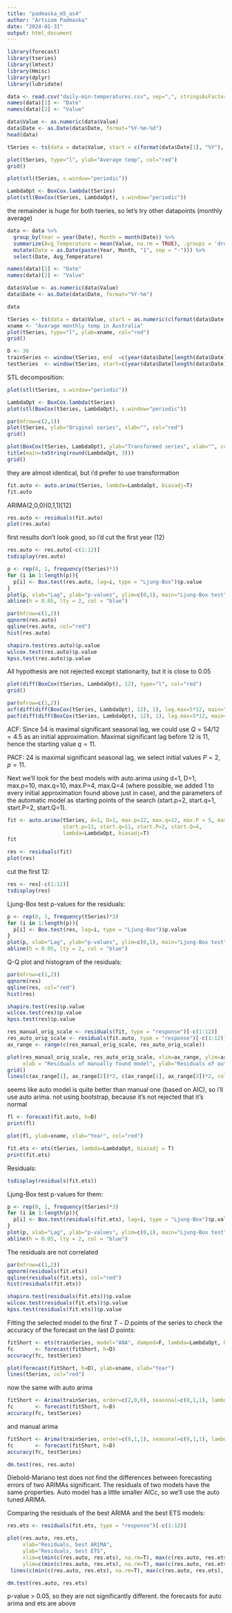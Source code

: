 ```yaml
---
title: "padmaska_m5_as4"
author: "Artsiom Padmaska"
date: "2024-01-31"
output: html_document
---
```


```r
library(forecast)
library(tseries)
library(lmtest)
library(Hmisc)
library(dplyr)
library(lubridate)

data <- read.csv("daily-min-temperatures.csv", sep=",", stringsAsFactors=F)
names(data)[1] <- "Date"
names(data)[2] <- "Value"

data$Value <- as.numeric(data$Value)
data$Date <- as.Date(data$Date, format="%Y-%m-%d")
head(data)
```
```r


tSeries <- ts(data = data$Value, start = c(format(data$Date[1], "%Y"), format(data$Date[1], "%m"), format(data$Date[1], "%d")), freq = 365)

plot(tSeries, type="l", ylab="Average temp", col="red")
grid()
```


```r
plot(stl(tSeries, s.window="periodic"))
```
```r
LambdaOpt <- BoxCox.lambda(tSeries)
plot(stl(BoxCox(tSeries, LambdaOpt), s.window="periodic"))
```
the remainder is huge for both tseries, so let's try other datapoints (monthly average)

```r

data <- data %>%
  group_by(Year = year(Date), Month = month(Date)) %>%
  summarize(Avg_Temperature = mean(Value, na.rm = TRUE), .groups = 'drop') %>%
  mutate(Date = as.Date(paste(Year, Month, "1", sep = "-"))) %>%
  select(Date, Avg_Temperature)

names(data)[1] <- "Date"
names(data)[2] <- "Value"

data$Value <- as.numeric(data$Value)
data$Date <- as.Date(data$Date, format="%Y-%m")

data


```


```r
tSeries <- ts(data = data$Value, start = as.numeric(c(format(data$Date[1], "%Y"), format(data$Date[1], "%m"))), freq = 12)
xname <- "Average monthly temp in Australia"
plot(tSeries, type="l", ylab=xname, col="red")
grid()

D <- 36
trainSeries <- window(tSeries, end  =c(year(data$Date[length(data$Date)-D]),  month(data$Date[length(data$Date)-D])))
testSeries  <- window(tSeries, start=c(year(data$Date[length(data$Date)-D+1]),month(data$Date[length(data$Date)-D+1])))
```


STL decomposition:

```r
plot(stl(tSeries, s.window="periodic"))
```





```r
LambdaOpt <- BoxCox.lambda(tSeries)
plot(stl(BoxCox(tSeries, LambdaOpt), s.window="periodic"))
```
```r
par(mfrow=c(2,1))
plot(tSeries, ylab="Original series", xlab="", col="red")
grid()

plot(BoxCox(tSeries, LambdaOpt), ylab="Transformed series", xlab="", col="red")
title(main=toString(round(LambdaOpt, 3)))
grid()
```
they are almost identical, but i'd prefer to use transformation


```r
fit.auto <- auto.arima(tSeries, lambda=LambdaOpt, biasadj=T)
fit.auto
```
ARIMA(2,0,0)(0,1,1)[12]


```r
res.auto <- residuals(fit.auto)
plot(res.auto)
```

first results don't look good, so i'd cut the first year (12)
```r
res.auto <- res.auto[-c(1:12)]
tsdisplay(res.auto)
```


```r
p <- rep(0, 1, frequency(tSeries)*3)
for (i in 1:length(p)){
  p[i] <- Box.test(res.auto, lag=i, type = "Ljung-Box")$p.value
}
plot(p, xlab="Lag", ylab="p-values", ylim=c(0,1), main="Ljung-Box test")
abline(h = 0.05, lty = 2, col = "blue")
```

```r
par(mfrow=c(1,2))
qqnorm(res.auto)
qqline(res.auto, col="red")
hist(res.auto)
```

```r
shapiro.test(res.auto)$p.value
wilcox.test(res.auto)$p.value
kpss.test(res.auto)$p.value

```
All hypothesis are not rejected except stationarity, but it is close to 0.05 


```r
plot(diff(BoxCox(tSeries, LambdaOpt), 12), type="l", col="red")
grid()
```



```r
par(mfrow=c(1,2))
acf(diff(diff(BoxCox(tSeries, LambdaOpt), 12), 1), lag.max=5*12, main="")
pacf(diff(diff(BoxCox(tSeries, LambdaOpt), 12), 1), lag.max=5*12, main="")
```


ACF: Since 54 is maximal significant seasonal lag, we could use $Q = 54/12 = 4.5$ as an initial approximation.
Maximal significant lag before 12 is 11, hence the starting value $q=11$.

PACF: 24 is maximal significant seasonal lag, we select initial values $P=2$, $p=11$.

Next we'll look for the best models with auto.arima using d=1, D=1, max.p=10, max.q=10, max.P=4, max.Q=4 (where possible, we added 1 to every initial approximation found above just in case), and the parameters of the automatic model as starting points of the search (start.p=2, start.q=1, start.P=2, start.Q=1). 


```r
fit <- auto.arima(tSeries, d=1, D=1, max.p=12, max.q=12, max.P = 5, max.Q = 5, 
                  start.p=11, start.q=11, start.P=2, start.Q=4, 
                  lambda=LambdaOpt, biasadj=T)
fit
```

```r
res <- residuals(fit)
plot(res)
```
cut the first 12:
```r
res <- res[-c(1:12)]
tsdisplay(res)
```

Ljung-Box test p-values for the residuals:
```r
p <- rep(0, 1, frequency(tSeries)*3)
for (i in 1:length(p)){
  p[i] <- Box.test(res, lag=i, type = "Ljung-Box")$p.value
}
plot(p, xlab="Lag", ylab="p-values", ylim=c(0,1), main="Ljung-Box test")
abline(h = 0.05, lty = 2, col = "blue")
```

Q-Q plot and histogram of the residuals:
```r
par(mfrow=c(1,2))
qqnorm(res)
qqline(res, col="red")
hist(res)
```


```r
shapiro.test(res)$p.value
wilcox.test(res)$p.value
kpss.test(res)$p.value

```
```r
res_manual_orig_scale <- residuals(fit, type = "response")[-c(1:12)]
res_auto_orig_scale <- residuals(fit.auto, type = "response")[-c(1:12)]
ax_range <- range(c(res_manual_orig_scale, res_auto_orig_scale))

plot(res_manual_orig_scale, res_auto_orig_scale, xlim=ax_range, ylim=ax_range, 
     xlab = "Residuals of manually found model", ylab="Residuals of auto.arima model")
grid()
lines(c(ax_range[1], ax_range[2])*2, c(ax_range[1], ax_range[2])*2, col="red")
```
seems like auto model is quite better than manual one (based on AIC), so i'll use auto arima. not using bootstrap, because it's not rejected that it's normal

```r
fl <- forecast(fit.auto, h=D)
print(fl)
```
```r
plot(fl, ylab=xname, xlab="Year", col="red")
```



```r
fit.ets <- ets(tSeries, lambda=LambdaOpt, biasadj = T)
print(fit.ets)
```
Residuals:
```r
tsdisplay(residuals(fit.ets))
```


Ljung-Box test p-values for them:

```r
p <- rep(0, 1, frequency(tSeries)*3)
for (i in 1:length(p)){
  p[i] <- Box.test(residuals(fit.ets), lag=i, type = "Ljung-Box")$p.value
}
plot(p, xlab="Lag", ylab="p-values", ylim=c(0,1), main="Ljung-Box test")
abline(h = 0.05, lty = 2, col = "blue")
```

The residuals are not correlated

```r
par(mfrow=c(1,2))
qqnorm(residuals(fit.ets))
qqline(residuals(fit.ets), col="red")
hist(residuals(fit.ets))
```



```r
shapiro.test(residuals(fit.ets))$p.value
wilcox.test(residuals(fit.ets))$p.value
kpss.test(residuals(fit.ets))$p.value

```

Fitting the selected model to the first $T-D$ points of the series to check the accuracy of the forecast on the last $D$ points:
```r
fitShort <- ets(trainSeries, model="ANA", damped=F, lambda=LambdaOpt, biasadj = T)
fc       <- forecast(fitShort, h=D)
accuracy(fc, testSeries)
```

```r
plot(forecast(fitShort, h=D), ylab=xname, xlab="Year")
lines(tSeries, col="red")
```
now the same with auto arima
```r
fitShort <- Arima(trainSeries, order=c(2,0,0), seasonal=c(0,1,1), lambda=LambdaOpt, biasadj = T)
fc       <- forecast(fitShort, h=D)
accuracy(fc, testSeries)
```

and manual arima 

```r
fitShort <- Arima(trainSeries, order=c(0,1,1), seasonal=c(0,1,1), lambda=LambdaOpt, biasadj = T)
fc       <- forecast(fitShort, h=D)
accuracy(fc, testSeries)
```

```r
dm.test(res, res.auto)
```

Diebold-Mariano test does not find the differences between forecasting errors of two ARIMAs significant. 
The residuals of two models have the same properties. 
Auto model has a little smaller AICc, so we'll use the auto tuned ARIMA.

Comparing the residuals of the best ARIMA and the best ETS models:
```r
res.ets <- residuals(fit.ets, type = "response")[-c(1:12)]

plot(res.auto, res.ets, 
     xlab="Residuals, best ARIMA",
     ylab="Residuals, best ETS",
     xlim=c(min(c(res.auto, res.ets), na.rm=T), max(c(res.auto, res.ets), na.rm=T)),
     ylim=c(min(c(res.auto, res.ets), na.rm=T), max(c(res.auto, res.ets), na.rm=T)))
 lines(c(min(c(res.auto, res.ets), na.rm=T), max(c(res.auto, res.ets), na.rm=T)), c(min(c(res.auto, res.ets), na.rm=T), max(c(res.auto, res.ets), na.rm=T)), col="red")
```

```r
dm.test(res.auto, res.ets)

```

p-value > 0.05, so they are not significantly different. the forecasts for auto arima and ets are above

